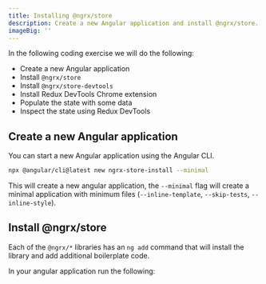 ```yaml
---
title: Installing @ngrx/store
description: Create a new Angular application and install @ngrx/store.
imageBig: ''
---
```


In the following coding exercise we will do the following:

- Create a new Angular application
- Install `@ngrx/store`
- Install `@ngrx/store-devtools`
- Install Redux DevTools Chrome extension
- Populate the state with some data
- Inspect the state using Redux DevTools

## Create a new Angular application

You can start a new Angular application using the Angular CLI.

```bash
npx @angular/cli@latest new ngrx-store-install --minimal
```

This will create a new angular application, the `--minimal` flag will create a minimal application with minimum files (`--inline-template`, `--skip-tests`, `--inline-style`).

## Install @ngrx/store

Each of the `@ngrx/*` libraries has an `ng add` command that will install the library and add additional boilerplate code.

In your angular application run the following:

```bash

```

